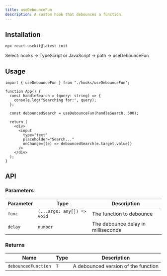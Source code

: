 ```yaml
---
title: useDebounceFun
description: A custom hook that debounces a function.
---
```



## Installation

```bash
npx react-usekit@latest init
```

<Callout type="info">
  Select: hooks → TypeScript or JavaScript → path -> useDebounceFun
</Callout>

## Usage

```tsx
import { useDebounceFun } from "./hooks/useDebounceFun";

function App() {
  const handleSearch = (query: string) => {
    console.log("Searching for:", query);
  };

  const debouncedSearch = useDebounceFun(handleSearch, 500);

  return (
    <div>
      <input
        type="text"
        placeholder="Search..."
        onChange={(e) => debouncedSearch(e.target.value)}
      />
    </div>
  );
}
```

## API

### Parameters

| Parameter | Type                       | Description                        |
| --------- | -------------------------- | ---------------------------------- |
| `func`    | `(...args: any[]) => void` | The function to debounce           |
| `delay`   | `number`                   | The debounce delay in milliseconds |

### Returns

| Name                | Type | Description                         |
| ------------------- | ---- | ----------------------------------- |
| `debouncedFunction` | `T`  | A debounced version of the function |
